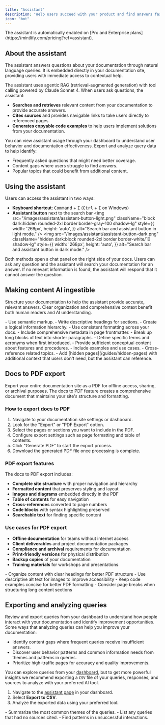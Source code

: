 ```yaml
---
title: "Assistant"
description: "Help users succeed with your product and find answers faster"
icon: "bot"
---
```


<Info>
  The assistant is automatically enabled on [Pro and Enterprise plans](https://mintlify.com/pricing?ref=assistant).
</Info>

## About the assistant

The assistant answers questions about your documentation through natural language queries. It is embedded directly in your documentation site, providing users with immediate access to contextual help.

The assistant uses agentic RAG (retrieval-augmented generation) with tool calling powered by Claude Sonnet 4. When users ask questions, the assistant:

* **Searches and retrieves** relevant content from your documentation to provide accurate answers.
* **Cites sources** and provides navigable links to take users directly to referenced pages.
* **Generates copyable code examples** to help users implement solutions from your documentation.

You can view assistant usage through your dashboard to understand user behavior and documentation effectiveness. Export and analyze query data to help identify:

* Frequently asked questions that might need better coverage.
* Content gaps where users struggle to find answers.
* Popular topics that could benefit from additional content.

## Using the assistant

Users can access the assistant in two ways:

- **Keyboard shortcut**: <kbd>Command</kbd> + <kbd>I</kbd> (<kbd>Ctrl</kbd> + <kbd>I</kbd> on Windows)
- **Assistant button** next to the search bar
  <img
    src="/images/assistant/assistant-button-light.png"
    className="block dark:hidden rounded-2xl border border-gray-100 shadow-lg"
    style={{
      width: '268px',
      height: 'auto',
    }}
    alt="Search bar and assistant button in light mode."
  />
  <img
    src="/images/assistant/assistant-button-dark.png"
    className="hidden dark:block rounded-2xl border border-white/10 shadow-lg"
    style={{
      width: '268px',
      height: 'auto',
    }}
    alt="Search bar and assistant button in dark mode."
  />

Both methods open a chat panel on the right side of your docs. Users can ask any question and the assistant will search your documentation for an answer. If no relevant information is found, the assistant will respond that it cannot answer the question.

## Making content AI ingestible

Structure your documentation to help the assistant provide accurate, relevant answers. Clear organization and comprehensive context benefit both human readers and AI understanding.

<Card title="Structure and organization">
  - Use semantic markup.
  - Write descriptive headings for sections.
  - Create a logical information hierarchy.
  - Use consistent formatting across your docs.
  - Include comprehensive metadata in page frontmatter.
  - Break up long blocks of text into shorter paragraphs.
</Card>

<Card title="Context">
  - Define specific terms and acronyms when first introduced.
  - Provide sufficient conceptual content about features and procedures.
  - Include examples and use cases.
  - Cross-reference related topics.
  - Add [hidden pages](/guides/hidden-pages) with additional context that users don't need, but the assistant can reference.
</Card>

## Docs to PDF export

Export your entire documentation site as a PDF for offline access, sharing, or archival purposes. The docs to PDF feature creates a comprehensive document that maintains your site's structure and formatting.

### How to export docs to PDF

1. Navigate to your documentation site settings or dashboard.
2. Look for the "Export" or "PDF Export" option.
3. Select the pages or sections you want to include in the PDF.
4. Configure export settings such as page formatting and table of contents.
5. Click "Generate PDF" to start the export process.
6. Download the generated PDF file once processing is complete.

### PDF export features

The docs to PDF export includes:

- **Complete site structure** with proper navigation and hierarchy
- **Formatted content** that preserves styling and layout
- **Images and diagrams** embedded directly in the PDF
- **Table of contents** for easy navigation
- **Cross-references** converted to page numbers
- **Code blocks** with syntax highlighting preserved
- **Searchable text** for finding specific content

### Use cases for PDF export

- **Offline documentation** for teams without internet access
- **Client deliverables** and project documentation packages
- **Compliance and archival** requirements for documentation
- **Print-friendly versions** for physical distribution
- **Backup copies** of your documentation
- **Training materials** for workshops and presentations

<Card title="PDF export optimization tips">
  - Organize content with clear headings for better PDF structure
  - Use descriptive alt text for images to improve accessibility
  - Keep code examples concise for better PDF formatting
  - Consider page breaks when structuring long content sections
</Card>

## Exporting and analyzing queries

Review and export queries from your dashboard to understand how people interact with your documentation and identify improvement opportunities. Some ways that analyzing queries can help you improve your documentation:

- Identify content gaps where frequent queries receive insufficient answers.
- Discover user behavior patterns and common information needs from themes and patterns in queries.
- Prioritize high-traffic pages for accuracy and quality improvements.

You can explore queries from your [dashboard](https://dashboard.mintlify.com/products/assistant), but to get more powerful insights we recommend exporting a `CSV` file of your queries, responses, and sources to analyze with your preferred AI tool.

1. Navigate to the [assistant page](https://dashboard.mintlify.com/products/assistant) in your dashboard.
2. Select **Export to CSV**.
3. Analyze the exported data using your preferred tool.

<Card title="Sample analysis prompts">
  - Summarize the most common themes of the queries.
  - List any queries that had no sources cited.
  - Find patterns in unsuccessful interactions.
</Card>